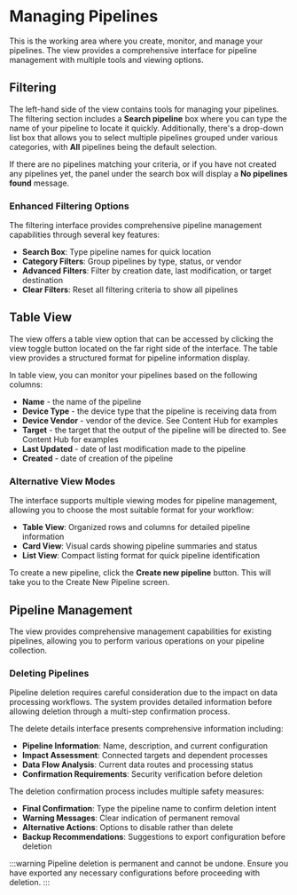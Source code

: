 # Managing Pipelines

This is the working area where you create, monitor, and manage your pipelines. The view provides a comprehensive interface for pipeline management with multiple tools and viewing options.

## Filtering

The left-hand side of the view contains tools for managing your pipelines. The filtering section includes a **Search pipeline** box where you can type the name of your pipeline to locate it quickly. Additionally, there's a drop-down list box that allows you to select multiple pipelines grouped under various categories, with **All** pipelines being the default selection.

If there are no pipelines matching your criteria, or if you have not created any pipelines yet, the panel under the search box will display a **No pipelines found** message.

### Enhanced Filtering Options

The filtering interface provides comprehensive pipeline management capabilities through several key features:

- **Search Box**: Type pipeline names for quick location
- **Category Filters**: Group pipelines by type, status, or vendor
- **Advanced Filters**: Filter by creation date, last modification, or target destination
- **Clear Filters**: Reset all filtering criteria to show all pipelines

## Table View

The view offers a table view option that can be accessed by clicking the view toggle button located on the far right side of the interface. The table view provides a structured format for pipeline information display.

In table view, you can monitor your pipelines based on the following columns:

- **Name** - the name of the pipeline
- **Device Type** - the device type that the pipeline is receiving data from
- **Device Vendor** - vendor of the device. See <Topic id="gui-content-hub">Content Hub</Topic> for examples
- **Target** - the target that the output of the pipeline will be directed to. See <Topic id="gui-content-hub">Content Hub</Topic> for examples
- **Last Updated** - date of last modification made to the pipeline
- **Created** - date of creation of the pipeline

### Alternative View Modes

The interface supports multiple viewing modes for pipeline management, allowing you to choose the most suitable format for your workflow:

- **Table View**: Organized rows and columns for detailed pipeline information
- **Card View**: Visual cards showing pipeline summaries and status
- **List View**: Compact listing format for quick pipeline identification

To create a new pipeline, click the **Create new pipeline** button. This will take you to the <Topic id="gui-new-pipeline">Create New Pipeline</Topic> screen.

## Pipeline Management

The view provides comprehensive management capabilities for existing pipelines, allowing you to perform various operations on your pipeline collection.

### Deleting Pipelines

Pipeline deletion requires careful consideration due to the impact on data processing workflows. The system provides detailed information before allowing deletion through a multi-step confirmation process.

The delete details interface presents comprehensive information including:

- **Pipeline Information**: Name, description, and current configuration
- **Impact Assessment**: Connected targets and dependent processes
- **Data Flow Analysis**: Current data routes and processing status
- **Confirmation Requirements**: Security verification before deletion

The deletion confirmation process includes multiple safety measures:

- **Final Confirmation**: Type the pipeline name to confirm deletion intent
- **Warning Messages**: Clear indication of permanent removal
- **Alternative Actions**: Options to disable rather than delete
- **Backup Recommendations**: Suggestions to export configuration before deletion

:::warning
Pipeline deletion is permanent and cannot be undone. Ensure you have exported any necessary configurations before proceeding with deletion.
:::
